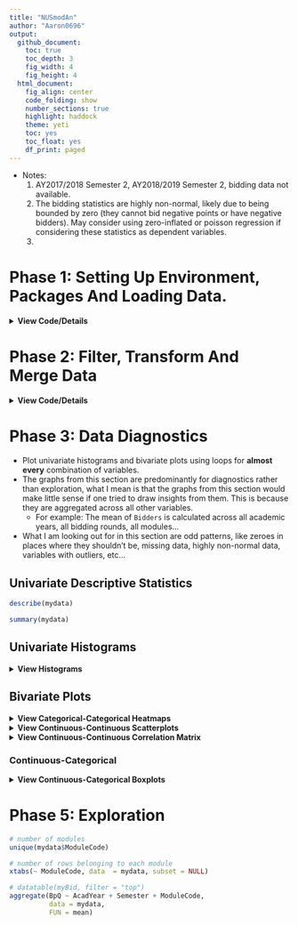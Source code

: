 ```yaml
---
title: "NUSmodAn"
author: "Aaron0696"
output:
  github_document:
    toc: true
    toc_depth: 3
    fig_width: 4
    fig_height: 4
  html_document:
    fig_align: center
    code_folding: show
    number_sections: true
    highlight: haddock
    theme: yeti
    toc: yes
    toc_float: yes
    df_print: paged
---
```


* Notes:
    1. AY2017/2018 Semester 2, AY2018/2019 Semester 2, bidding data not available.
    2. The bidding statistics are highly non-normal, likely due to being bounded by zero (they cannot bid negative points or have negative bidders). May consider using zero-inflated or poisson regression if considering these statistics as dependent variables.
    3.

# Phase 1: Setting Up Environment, Packages And Loading Data.

<details>
  <summary><b>View Code/Details</b></summary>

## >Packages And Options

* Load packages.

```r
# rmarkdown::render(input = "NUSmodAn.Rmd",
#                   output_format = "github_document",
#                   output_file = "README.md")
library(semTools)
library(ggplot2)
library(rjson)
library(stringr)
library(DT)
library(psych)
library(corrplot)
library(dplyr)
options(width = 999)
knitr::opts_chunk$set(dpi = 300, out.width = "50%", eval = TRUE)
```

## >>Bidding Data From `nusmods`

* Extract data from `nusmods` API at https://nusmods.com/api/.
* CORS bidding data.

```r
# load bidding data
# calculate loading times
before <- Sys.time()
# read data directly from URL
myjson <- fromJSON(file = url("https://api.nusmods.com/corsBiddingStatsRaw.json"))
# create empty dataframe which will act as a container to be populated with data
myBid <- data.frame()
# for each element in the myjson list, append it to myBid
for(r in 1:length(myjson))
{
  if(myjson[[r]]$Semester == 1 | myjson[[r]]$Semester == 2)
  {
    myBid <- rbind(myBid, myjson[[r]])
  }
  myjson[[r]] <- NA
}
# calculate loading time
after <- Sys.time()
after - before

# save
saveRDS(myBid, file = "myBid.RDS")
```

## >>Load `myBid.RDS`

```r
myBid <- readRDS("mydata.RDS")
```    

## >Module Information

```r
# create empty dataframe which will act as a container to be populated with data
myModInfo <- data.frame()
# looping through each year
for(year in c(2011:2018))
{
  for(semester in c(1,2))
  {
    # create the url where data is to be extracted from
    myurl <- paste0("https://api.nusmods.com/", year, "-", year + 1, "/", semester, "/moduleTimetableDeltaRaw.json")
    myjson <- fromJSON(file = url(myurl))
    
    # for each element in the myjson list, append it to myModInfo
    for(r in 1:length(myjson))
    {
      if(isTRUE(str_detect(myjson[[r]]$ModuleCode, "^PL")))
      {
        if(myjson[[r]]$Semester == 1 | myjson[[r]]$Semester == 2)
        {
          myModInfo <- rbind(myModInfo, myjson[[r]])
        }
      }
      myjson[[r]] <- NA
    }
    cat(year, "Semester", semester, "Done!")
  }
}

# save
saveRDS(myModInfo, file = "myModInfo.RDS")
```

## >>Load `myModInfo.RDS`

```r
myModInfo <- readRDS("myModInfo.RDS")
```

</details>

# Phase 2: Filter, Transform And Merge Data

<details>
  <summary><b>View Code/Details</b></summary>
    
## >`myModInfo`

* Filter Module Information, `myModInfo`.
    * Removing non-Psychology modules.
    * Removing tutorial information.
    * Removing duplicated rows.

### >>Filter

```r
# only keep the Psychology modules information
myModInfo <- subset(myModInfo,
                    str_detect(myModInfo$ModuleCode, "^PL"))
```

```r
# remove information about tutorials
myModInfo <- subset(myModInfo,
                    myModInfo$LessonType != "TUTORIAL")
```

```r
# only keep these columns
myModInfo <- myModInfo[,grep("ModuleCode|DayText|StartTime|Semester|AcadYear", names(myModInfo))]
# remove duplicated rows based on columns of ModuleCode, Acadyear, Semester, StartTime and DayText
myModInfo <- distinct(myModInfo, 
                      ModuleCode, AcadYear, Semester, StartTime, DayText)
```  
    
## >`myBid`

* Filter CORS Bidding Information, `myBid`.
    * Removing non-Psychology modules, including Roots and Wings (PLS) and Psychology for non-Psychology students (PLB).
    * Removing information from reserved modules.

### >>Filter

```r
# remove non-psychology modules
myBid <- subset(myBid,
                # only keep rows where module code begins with PL
                str_detect(myBid$ModuleCode, "^PL"))

# also remove Roots and Wings (PLS8001) and psychology for non-psych students (PLB1201)
myBid <- subset(myBid,
                !str_detect(myBid$ModuleCode, "PLS|PLB"))

# remove the rounds where it was reserved
myBid <- subset(myBid,
                !str_detect(myBid$StudentAcctType, "Reserved"))

# remove unneeded columns
myBid <- myBid[, -grep("Group|Faculty", names(myBid))]
```

## >>Transform And Merge

* Transform
    * Created a new variable `Level` that denotes whether the module is Level 1, 2, 3 or 4.
    * Created a new variable `BpQ` that represents Bids per Quota, which is the number of bidders for each available quota of the module, derived from `Bidders` and `Quota`. Used as a measure of the popularity of a module, Higher `BpQ` signifies greater popularity.
    * Created a new variable `LessonTime` that denotes whether the lecture begins in the morning (before 12pm), in the afternoon (12pm to 4pm), in the evening (after 4pm).
* Merge
    * Add the information from `myModInfo` to `myBid`.

```r
# create new column that indicates the level of the module, based on their module code
myBid$Level <- ifelse(str_detect(myBid$ModuleCode, "1[0-9][0-9][0-9]"), "Level 1",
                      ifelse(str_detect(myBid$ModuleCode, "2[0-9][0-9][0-9]"), "Level 2",
                             ifelse(str_detect(myBid$ModuleCode, "3[0-9][0-9][0-9]"), "Level 3",
                                    ifelse(str_detect(myBid$ModuleCode, "4[0-9][0-9][0-9]"), "Level 4", 
                                           "Graduate Module"))))
# crosstabs to doublecheck
# xtabs( ~ ModuleCode + Level, 
#        data = myBid, subset = NULL)
```

```r
# create new column Bids Per Quota (BpQ)
myBid$BpQ <- as.numeric(myBid$Bidders)/as.numeric(myBid$Quota)
```

```r
# create new column Bids Per Quota (BpQ)
myModInfo$LessonTime <- ifelse(as.numeric(myModInfo$StartTime) < 1200, "Morning",
                               ifelse(as.numeric(myModInfo$StartTime) > 1600, "Evening",
                                      "Afternoon"))
```

```r
# note: there is only module information from AY2016/17 onwards
# all data before that period will be dropped
mydata <- merge(x = myBid, 
                y = myModInfo,
                by = c("ModuleCode", "AcadYear", "Semester"))
```

## >Coercing Columns To Factors/Numeric

```r
# transform these columns to numeric
for(r in c("Quota", "Bidders", "LowestBid", "LowestSuccessfulBid", "HighestBid", "StartTime"))
{
  mydata[,grep(r, names(mydata))] <- as.numeric(mydata[,grep(r, names(mydata))])
}
# transform these columns to factors
for(r in c("AcadYear", "Semester", "ModuleCode", "Round", "Level", "StudentAcctType", "DayText", "LessonTime"))
{
  mydata[,grep(r, names(mydata))] <- factor(mydata[,grep(r, names(mydata))])
}
```

## >Vectors Of Column Names

```r
# create vector of the column names which are factors
facnames <- names(select_if(mydata, is.factor))
# factor names without ModuleCode and StudentAcctType
facnames.mod <- facnames[-grep("ModuleCode|StudentAcctType", facnames)]
# create vector of the column names which are numeric
numnames <- names(select_if(mydata, is.numeric))
# numeric names without StartTime
numnames.time <- names(select_if(mydata, is.numeric))[-grep("StartTime", numnames)]
```

## >Rearranging `DayText` Levels

```r
mydata$DayText <- factor(mydata$DayText,
                         levels = c("Monday", "Tuesday", "Wednesday", "Thursday", "Friday"))
```

## >Rearranging `LessonTime` Levels

```r
mydata$LessonTime <- factor(mydata$LessonTime,
                            levels = c("Morning", "Afternoon", "Evening"))
```

</details>

# Phase 3: Data Diagnostics

* Plot univariate histograms and bivariate plots using loops for **almost every** combination of variables.
* The graphs from this section are predominantly for diagnostics rather than exploration, what I mean is that the graphs from this section would make little sense if one tried to draw insights from them. This is because they are aggregated across all other variables.
    * For example: The mean of `Bidders` is calculated across all academic years, all bidding rounds, all modules...
* What I am looking out for in this section are odd patterns, like zeroes in places where they shouldn't be, missing data, highly non-normal data, variables with outliers, etc...
    
## Univariate Descriptive Statistics

```r
describe(mydata)
```

```r
summary(mydata)
```

## Univariate Histograms

<details>
  <summary><b>View Histograms</b></summary>

```r
# plot the categorical variables
# note: I did not include ModuleCode in this exploratory graph because it has too many levels (83)
for(r in facnames.mod)
{
  cat(paste0("Histogram Of ", r))
  
  plot(
    ggplot(data = mydata, aes_string(x = r, fill = r)) + 
      geom_histogram(stat = "count") + 
      ylab("Count") +
      ggtitle(paste0("Count of ", r)) +
      theme_classic() + 
      theme(axis.text.x = element_text(angle = 90, size = 6, vjust = -0.3),
            axis.title.x = element_blank())
  )
}
```

```r
# plot the continuous variables
for(r in numnames)
{
  cat(paste0("Histogram Of ", r))
  
  plot(
    ggplot(data = mydata, aes_string(x = r, fill = r)) + 
      geom_histogram(bins = 90, fill = "violetred") + 
      ylab("Histogram") +
      ggtitle(paste0("Frequency of ", r)) +
      theme_classic() + 
      theme(axis.text.x = element_text(angle = 90, size = 6, vjust = -0.3),
            axis.title.x = element_text())
  )
}
```

</details>

## Bivariate Plots

<details>
  <summary><b>View Categorical-Categorical Heatmaps</b></summary>

### Categorical-Categorical

```r
# create vector to loop across
for(r in 1:length(facnames.mod))
{
  for(i in 1:length(facnames.mod))
  {
    # dont do anything if they are the same or the graph has been made before
    if(i == r | i < r)
    {
    } else {
      cat(paste0(facnames.mod[r]," ~ ",facnames.mod[i]))
      
      # create formula for xtabs
      tempform <- paste0("~ ", facnames.mod[r], " + ", facnames.mod[i])
      # temp is a dataframe that is only going to exist in this section
      # and overwritten with each loop
      temp <- as.data.frame(xtabs(eval(parse(text = tempform)),
                                  data = mydata,
                                  subset = NULL))
      plot(
        ggplot(data = temp, aes_string(x = facnames.mod[r], y = facnames.mod[i], fill = "Freq", label = "Freq")) +
          geom_tile() + 
          geom_text() + 
          scale_fill_gradient(low = "white", high = "violetred") + 
          theme_minimal() + 
          theme(axis.text.x = element_text(angle = 90, vjust = -0.3),
                legend.position = "none")
      )
    }
  }
}
```

</details>

<details>
  <summary><b>View Continuous-Continuous Scatterplots</b></summary>

### Continuous-Continuous

```r
for(r in 1:length(numnames))
{
  for(i in 1:length(numnames))
  {
    # dont do anything if they are the same or the graph has been made before
    if(i == r | i < r)
    {
    } else {
      cat(paste0(numnames[r]," ~ ",numnames[i]))
      # create formula for lm()
      tempform.std <- paste0("scale(", numnames[i],")", " ~ ", "scale(", numnames[r], ")")
      tempform <- paste0(numnames[i], " ~ ", numnames[r])
      # regress to get best fit line
      # standardized
      stdreg <- lm(eval(parse(text = tempform.std)),
                   data = mydata)
      # unstandardized
      reg <- lm(eval(parse(text = tempform)),
                data = mydata)
      
      plot(
        ggplot(data = mydata, aes_string(x = numnames[r], y = numnames[i])) +
          geom_point(color = "violetred", size = 2, alpha = 0.3) +
          theme_classic() + 
          geom_abline(slope = reg$coefficients[2], intercept = reg$coefficients[1], lty = "dashed") + 
          geom_label(aes(x = Inf, y = Inf, label = paste0("Standardized Regression Coefficient = ",
                                                          round(stdreg$coefficients[2],3)),
                         hjust = 1, vjust = 2)) + 
          theme(axis.text.x = element_text(angle = 90, vjust = -0.3))
      )
    }
  }
}
```

</details>

<details>
  <summary><b>View Continuous-Continuous Correlation Matrix</b></summary>

### Correlation Matrix

```r
corrplot.mixed(cor(mydata[,grep(paste0(numnames.time, collapse = "|"), names(mydata))]),
               upper = "color",
               tl.pos = "lt",
               tl.cex = 0.5,
               cl.cex = 0.5)
```

</details>

### Continuous-Categorical

<details>
  <summary><b>View Continuous-Categorical Boxplots</b></summary>

```r
for(r in facnames.mod)
{
  for(i in numnames)
  {
    cat(paste0(r," ~ ",i))
    # graph
    plot(
      ggplot(data = mydata, aes_string(x = r, y = i, fill = r)) + 
        geom_boxplot() + 
        theme_classic() + 
        theme(legend.position = "none",
              axis.text.x = element_text(angle = 90, vjust = -0.3))
    )
  }
}
```

</details>

# Phase 5: Exploration

```r
# number of modules
unique(mydata$ModuleCode)
```

```r
# number of rows belonging to each module
xtabs(~ ModuleCode, data  = mydata, subset = NULL)
```

```r
# datatable(myBid, filter = "top")
aggregate(BpQ ~ AcadYear + Semester + ModuleCode,
          data = mydata,
          FUN = mean)
```